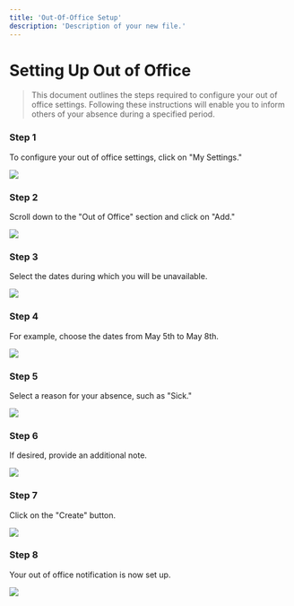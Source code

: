 ```yaml
---
title: 'Out-Of-Office Setup'
description: 'Description of your new file.'
---
```

# Setting Up Out of Office

> This document outlines the steps required to configure your out of office settings. Following these instructions will enable you to inform others of your absence during a specified period.

### Step 1

To configure your out of office settings, click on "My Settings."

<Frame><img src="/images/OutOfOffice/image1.jpg" /></Frame>

### Step 2

Scroll down to the "Out of Office" section and click on "Add."

<Frame><img src="/images/OutOfOffice/image2.jpg" /></Frame>

### Step 3

Select the dates during which you will be unavailable.

<Frame><img src="/images/OutOfOffice/image3.jpg" /></Frame>

### Step 4

For example, choose the dates from May 5th to May 8th.

<Frame><img src="/images/OutOfOffice/image4.jpg" /></Frame>

### Step 5

Select a reason for your absence, such as "Sick."

<Frame><img src="/images/OutOfOffice/image5.jpg" /></Frame>

### Step 6

If desired, provide an additional note.

<Frame><img src="/images/OutOfOffice/image6.jpg" /></Frame>

### Step 7

Click on the "Create" button.

<Frame><img src="/images/OutOfOffice/image7.jpg" /></Frame>

### Step 8

Your out of office notification is now set up.

<Frame><img src="/images/OutOfOffice/image8.jpg" /></Frame>


